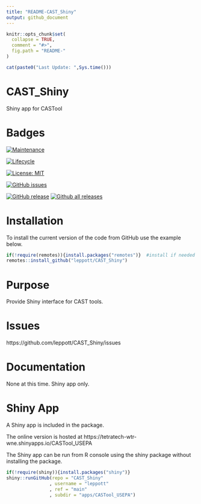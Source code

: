 ```yaml
---
title: "README-CAST_Shiny"
output: github_document
---
```


<!-- README.md is generated from README.Rmd. Please edit that file -->

```r
knitr::opts_chunk$set(
  collapse = TRUE,
  comment = "#>",
  fig.path = "README-"
)
```

```r
cat(paste0("Last Update: ",Sys.time()))
```
# CAST_Shiny
Shiny app for CASTool


# Badges
[![Maintenance](https://img.shields.io/badge/Maintained%3F-yes-green.svg)](https://GitHub.com/leppott/CAST_Shiny/graphs/commit-activity)

[![Lifecycle](https://img.shields.io/badge/Lifecycle-Proof%20of%20Concept-blueviolet)](https://github.com/Camunda-Community-Hub/community/blob/main/extension-lifecycle.md#proof-of-concept-)

[![License: MIT](https://img.shields.io/badge/license-MIT-blue.svg)](https://cran.r-project.org/web/licenses/MIT)

[![GitHub issues](https://img.shields.io/github/issues/leppott/CAST_Shiny.svg)](https://GitHub.com/leppott/CAST_Shiny/issues/)

[![GitHub release](https://img.shields.io/github/release/leppott/CAST_Shiny.svg)](https://GitHub.com/leppott/CAST_Shiny/releases/)
[![Github all releases](https://img.shields.io/github/downloads/leppott/CAST_Shiny/total.svg)](https://GitHub.com/leppott/CAST_Shiny/releases/)

# Installation
To install the current version of the code from GitHub use the example below.

```r
if(!require(remotes)){install.packages("remotes")}  #install if needed
remotes::install_github("leppott/CAST_Shiny")
```

# Purpose
Provide Shiny interface for CAST tools.

# Issues
https://github.com/leppott/CAST_Shiny/issues

# Documentation
None at this time.  Shiny app only.

# Shiny App
A Shiny app is included in the package.

The online version is hosted at 
https://tetratech-wtr-wne.shinyapps.io/CASTool_USEPA

The Shiny app can be run from R console using the shiny package without 
installing the package.

```r
if(!require(shiny)){install.packages("shiny")}
shiny::runGitHub(repo = "CAST_Shiny"
                , username = "leppott"
                , ref = "main"
                , subdir = "apps/CASTool_USEPA")
```



